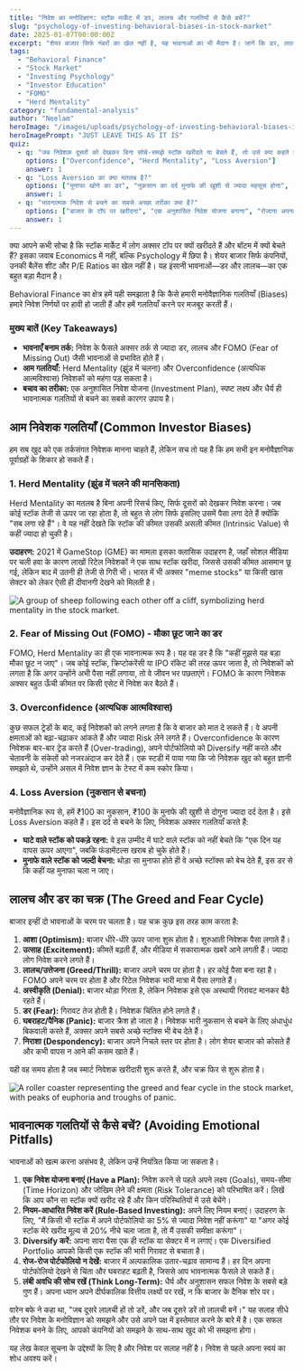 ```yaml
---
title: "निवेश का मनोविज्ञान: स्टॉक मार्केट में डर, लालच और गलतियों से कैसे बचें?"
slug: "psychology-of-investing-behavioral-biases-in-stock-market"
date: 2025-01-07T00:00:00Z
excerpt: "शेयर बाजार सिर्फ नंबरों का खेल नहीं है, यह भावनाओं का भी मैदान है। जानें कि डर, लालच, FOMO और Herd Mentality जैसे Behavioral Biases आपके निवेश निर्णयों को कैसे प्रभावित करते हैं और आप इनसे कैसे बच सकते हैं।"
tags:
  - "Behavioral Finance"
  - "Stock Market"
  - "Investing Psychology"
  - "Investor Education"
  - "FOMO"
  - "Herd Mentality"
category: "fundamental-analysis"
author: "Neelam"
heroImage: "/images/uploads/psychology-of-investing-behavioral-biases-in-stock-market/hero-image.jpg"
heroImagePrompt: "JUST LEAVE THIS AS IT IS"
quiz:
  - q: "जब निवेशक दूसरों को देखकर बिना सोचे-समझे स्टॉक खरीदते या बेचते हैं, तो उसे क्या कहते हैं?"
    options: ["Overconfidence", "Herd Mentality", "Loss Aversion"]
    answer: 1
  - q: "Loss Aversion का क्या मतलब है?"
    options: ["मुनाफा खोने का डर", "नुकसान का दर्द मुनाफे की खुशी से ज्यादा महसूस होना", "हमेशा कम Risk लेना"]
    answer: 1
  - q: "भावनात्मक निवेश से बचने का सबसे अच्छा तरीका क्या है?"
    options: ["बाजार के टॉप पर खरीदना", "एक अनुशासित निवेश योजना बनाना", "रोजाना अपना पोर्टफोलियो देखना"]
    answer: 1
---
```


क्या आपने कभी सोचा है कि स्टॉक मार्केट में लोग अक्सर टॉप पर क्यों खरीदते हैं और बॉटम में क्यों बेचते हैं? इसका जवाब Economics में नहीं, बल्कि Psychology में छिपा है। शेयर बाजार सिर्फ कंपनियों, उनकी बैलेंस शीट और P/E Ratios का खेल नहीं है। यह इंसानी भावनाओं—डर और लालच—का एक बहुत बड़ा मैदान है।

Behavioral Finance का क्षेत्र हमें यही समझाता है कि कैसे हमारी मनोवैज्ञानिक गलतियाँ (Biases) हमारे निवेश निर्णयों पर हावी हो जाती हैं और हमें गलतियाँ करने पर मजबूर करती हैं।

### मुख्य बातें (Key Takeaways)
*   **भावनाएँ बनाम तर्क:** निवेश के फैसले अक्सर तर्क से ज्यादा डर, लालच और FOMO (Fear of Missing Out) जैसी भावनाओं से प्रभावित होते हैं।
*   **आम गलतियाँ:** Herd Mentality (झुंड में चलना) और Overconfidence (अत्यधिक आत्मविश्वास) निवेशकों को महंगा पड़ सकता है।
*   **बचाव का तरीका:** एक अनुशासित निवेश योजना (Investment Plan), स्पष्ट लक्ष्य और धैर्य ही भावनात्मक गलतियों से बचने का सबसे कारगर उपाय है।

## आम निवेशक गलतियाँ (Common Investor Biases)

हम सब खुद को एक तर्कसंगत निवेशक मानना चाहते हैं, लेकिन सच तो यह है कि हम सभी इन मनोवैज्ञानिक पूर्वाग्रहों के शिकार हो सकते हैं।

### 1. Herd Mentality (झुंड में चलने की मानसिकता)
Herd Mentality का मतलब है बिना अपनी रिसर्च किए, सिर्फ दूसरों को देखकर निवेश करना। जब कोई स्टॉक तेजी से ऊपर जा रहा होता है, तो बहुत से लोग सिर्फ इसलिए उसमें पैसा लगा देते हैं क्योंकि "सब लगा रहे हैं"। वे यह नहीं देखते कि स्टॉक की कीमत उसकी असली कीमत (Intrinsic Value) से कहीं ज्यादा हो चुकी है।

**उदाहरण:** 2021 में GameStop (GME) का मामला इसका क्लासिक उदाहरण है, जहाँ सोशल मीडिया पर चली हवा के कारण लाखों रिटेल निवेशकों ने एक साथ स्टॉक खरीदा, जिससे उसकी कीमत आसमान छू गई, लेकिन बाद में उतनी ही तेजी से गिरी भी। भारत में भी अक्सर "meme stocks" या किसी खास सेक्टर को लेकर ऐसी ही दीवानगी देखने को मिलती है।

![A group of sheep following each other off a cliff, symbolizing herd mentality in the stock market.](/images/uploads/psychology-of-investing-behavioral-biases-in-stock-market/herd-mentality.png)

### 2. Fear of Missing Out (FOMO) - मौका छूट जाने का डर
FOMO, Herd Mentality का ही एक भावनात्मक रूप है। यह वह डर है कि "कहीं मुझसे यह बड़ा मौका छूट न जाए"। जब कोई स्टॉक, क्रिप्टोकरेंसी या IPO रॉकेट की तरह ऊपर जाता है, तो निवेशकों को लगता है कि अगर उन्होंने अभी पैसा नहीं लगाया, तो वे जीवन भर पछताएंगे। FOMO के कारण निवेशक अक्सर बहुत ऊँची कीमत पर किसी एसेट में निवेश कर बैठते हैं।

### 3. Overconfidence (अत्यधिक आत्मविश्वास)
कुछ सफल ट्रेडों के बाद, कई निवेशकों को लगने लगता है कि वे बाजार को मात दे सकते हैं। वे अपनी क्षमताओं को बढ़ा-चढ़ाकर आंकते हैं और ज्यादा Risk लेने लगते हैं। Overconfidence के कारण निवेशक बार-बार ट्रेड करते हैं (Over-trading), अपने पोर्टफोलियो को Diversify नहीं करते और चेतावनी के संकेतों को नजरअंदाज कर देते हैं। एक स्टडी में पाया गया कि जो निवेशक खुद को बहुत ज्ञानी समझते थे, उन्होंने असल में निवेश ज्ञान के टेस्ट में कम स्कोर किया।

### 4. Loss Aversion (नुकसान से बचना)
मनोवैज्ञानिक रूप से, हमें ₹100 का नुकसान, ₹100 के मुनाफे की खुशी से दोगुना ज्यादा दर्द देता है। इसे Loss Aversion कहते हैं। इस दर्द से बचने के लिए, निवेशक अक्सर गलतियाँ करते हैं:
*   **घाटे वाले स्टॉक को पकड़े रहना:** वे इस उम्मीद में घाटे वाले स्टॉक को नहीं बेचते कि "एक दिन यह वापस ऊपर आएगा", जबकि फंडामेंटल्स खराब हो चुके होते हैं।
*   **मुनाफे वाले स्टॉक को जल्दी बेचना:** थोड़ा सा मुनाफा होते ही वे अच्छे स्टॉक्स को बेच देते हैं, इस डर से कि कहीं यह मुनाफा चला न जाए।

## लालच और डर का चक्र (The Greed and Fear Cycle)

बाजार इन्हीं दो भावनाओं के चरम पर चलता है। यह चक्र कुछ इस तरह काम करता है:

1.  **आशा (Optimism):** बाजार धीरे-धीरे ऊपर जाना शुरू होता है। शुरुआती निवेशक पैसा लगाते हैं।
2.  **उत्साह (Excitement):** कीमतें बढ़ती हैं, और मीडिया में सकारात्मक खबरें आने लगती हैं। ज्यादा लोग निवेश करने लगते हैं।
3.  **लालच/उत्तेजना (Greed/Thrill):** बाजार अपने चरम पर होता है। हर कोई पैसा बना रहा है। FOMO अपने चरम पर होता है और रिटेल निवेशक भारी मात्रा में पैसा लगाते हैं।
4.  **अस्वीकृति (Denial):** बाजार थोड़ा गिरता है, लेकिन निवेशक इसे एक अस्थायी गिरावट मानकर बैठे रहते हैं।
5.  **डर (Fear):** गिरावट तेज होती है। निवेशक चिंतित होने लगते हैं।
6.  **घबराहट/पैनिक (Panic):** बाजार क्रैश हो जाता है। निवेशक भारी नुकसान से बचने के लिए अंधाधुंध बिकवाली करते हैं, अक्सर अपने सबसे अच्छे स्टॉक्स भी बेच देते हैं।
7.  **निराशा (Despondency):** बाजार अपने निचले स्तर पर होता है। लोग शेयर बाजार को कोसते हैं और कभी वापस न आने की कसम खाते हैं।

यही वह समय होता है जब स्मार्ट निवेशक खरीदारी शुरू करते हैं, और चक्र फिर से शुरू होता है।

![A roller coaster representing the greed and fear cycle in the stock market, with peaks of euphoria and troughs of panic.](/images/uploads/psychology-of-investing-behavioral-biases-in-stock-market/greed-fear-cycle.png)

## भावनात्मक गलतियों से कैसे बचें? (Avoiding Emotional Pitfalls)

भावनाओं को खत्म करना असंभव है, लेकिन उन्हें नियंत्रित किया जा सकता है।

1.  **एक निवेश योजना बनाएं (Have a Plan):** निवेश करने से पहले अपने लक्ष्य (Goals), समय-सीमा (Time Horizon) और जोखिम लेने की क्षमता (Risk Tolerance) को परिभाषित करें। लिखें कि आप कौन सा स्टॉक क्यों खरीद रहे हैं और किन परिस्थितियों में उसे बेचेंगे।
2.  **नियम-आधारित निवेश करें (Rule-Based Investing):** अपने लिए नियम बनाएं। उदाहरण के लिए, "मैं किसी भी स्टॉक में अपने पोर्टफोलियो का 5% से ज्यादा निवेश नहीं करूंगा" या "अगर कोई स्टॉक मेरे खरीद मूल्य से 20% नीचे चला जाता है, तो मैं उसकी समीक्षा करूंगा"।
3.  **Diversify करें:** अपना सारा पैसा एक ही स्टॉक या सेक्टर में न लगाएं। एक Diversified Portfolio आपको किसी एक स्टॉक की भारी गिरावट से बचाता है।
4.  **रोज-रोज पोर्टफोलियो न देखें:** बाजार में अल्पकालिक उतार-चढ़ाव सामान्य हैं। हर दिन अपना पोर्टफोलियो देखने से चिंता और घबराहट बढ़ती है, जिससे आप भावनात्मक फैसले ले सकते हैं।
5.  **लंबी अवधि की सोच रखें (Think Long-Term):** धैर्य और अनुशासन सफल निवेश के सबसे बड़े गुण हैं। अपना ध्यान अपने दीर्घकालिक वित्तीय लक्ष्यों पर रखें, न कि बाजार के दैनिक शोर पर।

वारेन बफे ने कहा था, "जब दूसरे लालची हों तो डरें, और जब दूसरे डरें तो लालची बनें।" यह सलाह सीधे तौर पर निवेश के मनोविज्ञान को समझने और उसे अपने पक्ष में इस्तेमाल करने के बारे में है। एक सफल निवेशक बनने के लिए, आपको कंपनियों को समझने के साथ-साथ खुद को भी समझना होगा।

यह लेख केवल सूचना के उद्देश्यों के लिए है और निवेश पर सलाह नहीं है। निवेश से पहले अपना स्वयं का शोध अवश्य करें।